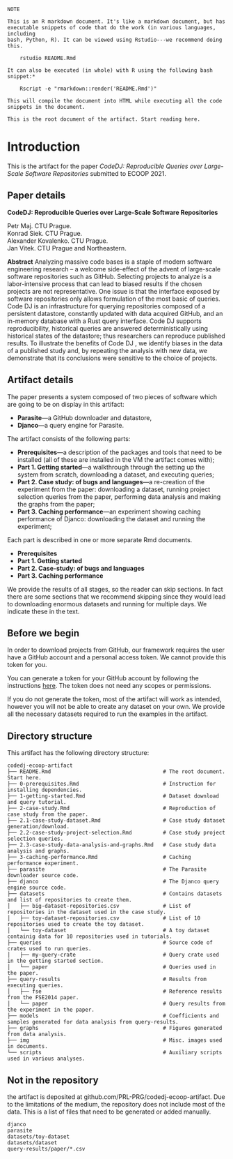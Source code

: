 ~~~
NOTE

This is an R markdown document. It's like a markdown document, but has 
executable snippets of code that do the work (in various languages, including
bash, Python, R). It can be viewed using Rstudio---we recommend doing this.

    rstudio README.Rmd

It can also be executed (in whole) with R using the following bash snippet:*
 
    Rscript -e "rmarkdown::render('README.Rmd')"

This will compile the document into HTML while executing all the code 
snippets in the document.

This is the root document of the artifact. Start reading here.
~~~

# Introduction

This is the artifact for the paper *CodeDJ: Reproducible Queries over 
Large-Scale Software Repositories* submitted to ECOOP 2021.

## Paper details

**CodeDJ: Reproducible Queries over Large-Scale Software Repositories**

Petr Maj. CTU Prague.  
Konrad Siek. CTU Prague.  
Alexander Kovalenko. CTU Prague.   
Jan Vitek. CTU Prague and Northeastern.  

**Abstract** Analyzing massive code bases is a staple of modern software
engineering research – a welcome side-effect of the advent of large-scale
software repositories such as GitHub. Selecting projects to analyze is a
labor-intensive process that can lead to biased results if the chosen projects
are not representative. One issue is that the interface exposed by software
repositories only allows formulation of the most basic of queries. Code DJ is an
infrastructure for querying repositories composed of a persistent datastore,
constantly updated with data acquired GitHub, and an in-memory database with a
Rust query interface. Code DJ supports reproducibility, historical queries are
answered deterministically using historical states of the datastore; thus
researchers can reproduce published results. To illustrate the benefits of Code
DJ , we identify biases in the data of a published study and, by repeating the
analysis with new data, we demonstrate that its conclusions were sensitive to
the choice of projects.

## Artifact details

The paper presents a system composed of two pieces of software which are going
to be on display in this artifact:

- **Parasite**---a GitHub downloader and datastore,
- **Djanco**---a query engine for Parasite.

The artifact consists of the following parts:

- **Prerequisites**---a description of the packages and tools that need to be
  installed (all of these are installed in the VM the artifact comes with);
- **Part 1. Getting started**---a walkthrough through the setting up the 
  system from scratch, downloading a dataset, and executing queries;
- **Part 2. Case study: of bugs and languages**---a re-creation of the 
  experiment from the paper: downloading a dataset, running project selection 
  queries from the paper, performing data analysis and making the graphs from 
  the paper;
- **Part 3. Caching performance**---an experiment showing caching 
  performance of Djanco: downloading the dataset and running the experiment;

Each part is described in one or more separate Rmd documents.

- **Prerequisites** [](0-prerequisites.Rmd)
- **Part 1. Getting started** [](1-getting-started.Rmd)
- **Part 2. Case-study: of bugs and languages** [](2-case-study.Rmd)
- **Part 3. Caching performance** [](3-caching-performance.Rmd)

We provide the results of all stages, so the reader can skip sections. In
fact there are some sections that we recommend skipping since they would
lead to downloading enormous datasets and running for multiple days. We
indicate these in the text.  

## Before we begin

In order to download projects from GitHub, our framework requires the user have a 
GitHub account and a personal access token. We cannot provide this token for you.

You can generate a token for your 
GitHub account by following the instructions 
[here](https://docs.github.com/en/github/authenticating-to-github/creating-a-personal-access-token). 
The token does not need any scopes or permissions.

If you do not generate the token, most of the artifact will work as intended, 
however you will not be able to create any dataset on your own. We provide all 
the necessary datasets required to run the examples in the artifact.

## Directory structure

This artifact has the following directory structure:

```
codedj-ecoop-artifact
├── README.Rmd                                    # The root document. Start here.
├── 0-prerequisites.Rmd                           # Instruction for installing dependencies.
├── 1-getting-started.Rmd                         # Dataset download and query tutorial.
├── 2-case-study.Rmd                              # Reproduction of case study from the paper.
├── 2.1-case-study-dataset.Rmd                    # Case study dataset generation/download.
├── 2.2-case-study-project-selection.Rmd          # Case study project selection queries.
├── 2.3-case-study-data-analysis-and-graphs.Rmd   # Case study data analysis and graphs.
├── 3-caching-performance.Rmd                     # Caching performance experiment.
├── parasite                                      # The Parasite downloader source code.
├── djanco                                        # The Djanco query engine source code.
├── datasets                                      # Contains datasets and list of repositories to create them.
│   ├── big-dataset-repositories.csv              # List of repositories in the dataset used in the case study.
│   ├── toy-dataset-repositories.csv              # List of 10 repositories used to create the toy dataset.
│   └── toy-dataset                               # A toy dataset containig data for 10 repositories used in tutorials.
├── queries                                       # Source code of crates used to run queries.
│   ├── my-query-crate                            # Query crate used in the getting started section.
│   └── paper                                     # Queries used in the paper.
├── query-results                                 # Results from executing queries.
│   ├── fse                                       # Reference results from the FSE2014 paper.
│   └── paper                                     # Query results from the experiment in the paper.
├── models                                        # Coefficients and samples generated for data analysis from query-results.
├── graphs                                        # Figures generated from data analysis.
├── img                                           # Misc. images used in documents.
└── scripts                                       # Auxiliary scripts used in various analyses.
```

## Not in the repository

the artifact is deposited at github.com/PRL-PRG/codedj-ecoop-artifact. Due to the limitations 
of the medium, the repository does not include most of the data. This is a list of files that 
need to be generated or added manually.

```
djanco
parasite
datasets/toy-dataset
datasets/dataset
query-results/paper/*.csv
```